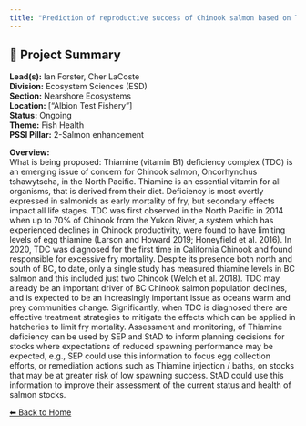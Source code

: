 ```yaml
---
title: "Prediction of reproductive success of Chinook salmon based on Thiamine concentrations in returning adults."
---
```


## 🧬 Project Summary

**Lead(s):** Ian Forster, Cher LaCoste  
**Division:** Ecosystem Sciences (ESD)  
**Section:** Nearshore Ecosystems  
**Location:** ["Albion Test Fishery"]  
**Status:** Ongoing  
**Theme:** Fish Health  
**PSSI Pillar:** 2-Salmon enhancement  

**Overview:**  
What is being proposed: Thiamine (vitamin B1) deficiency complex (TDC) is an
emerging issue of concern for Chinook salmon, Oncorhynchus tshawytscha, in the
North Pacific. Thiamine is an essential vitamin for all organisms, that is
derived from their diet. Deficiency is most overtly expressed in salmonids as
early mortality of fry, but secondary effects impact all life stages. TDC was
first observed in the North Pacific in 2014 when up to 70% of Chinook from the
Yukon River, a system which has experienced declines in Chinook productivity,
were found to have limiting levels of egg thiamine (Larson and Howard 2019;
Honeyfield et al. 2016). In 2020, TDC was diagnosed for the first time in
California Chinook and found responsible for excessive fry mortality. Despite
its presence both north and south of BC, to date, only a single study has
measured thiamine levels in BC salmon and this included just two Chinook
(Welch et al. 2018). TDC may already be an important driver of BC Chinook
salmon population declines, and is expected to be an increasingly important
issue as oceans warm and prey communities change. Significantly, when TDC is
diagnosed there are effective treatment strategies to mitigate the effects
which can be applied in hatcheries to limit fry mortality. Assessment and
monitoring, of Thiamine deficiency can be used by SEP and StAD to inform
planning decisions for stocks where expectations of reduced spawning
performance may be expected, e.g., SEP could use this information to focus egg
collection efforts, or remediation actions such as Thiamine injection / baths,
on stocks that may be at greater risk of low spawning success. StAD could use
this information to improve their assessment of the current status and health
of salmon stocks.



[⬅ Back to Home](../index.qmd)
